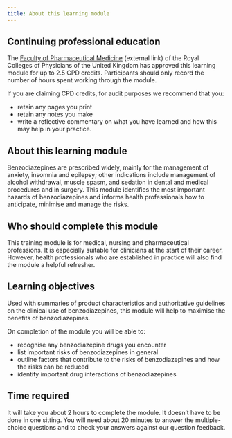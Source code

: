 ```yaml
---
title: About this learning module
---
```


## Continuing professional education

The [Faculty of Pharmaceutical Medicine](http://www.fpm.org.uk/) (external link) of the Royal Colleges of Physicians of the United Kingdom has approved this learning module for up to 2.5 CPD credits. Participants should only record the number of hours spent working through the module.

If you are claiming CPD credits, for audit purposes we recommend that you:

* retain any pages you print
* retain any notes you make
* write a reflective commentary on what you have learned and how this may help in your practice.


## About this learning module

Benzodiazepines are prescribed widely, mainly for the management of anxiety, insomnia and epilepsy; other indications include management of alcohol withdrawal, muscle spasm, and sedation in dental and medical procedures and in surgery. This module identifies the most important hazards of benzodiazepines and informs health professionals how to anticipate, minimise and manage the risks.

## Who should complete this module

This training module is for medical, nursing and pharmaceutical professions. It is especially suitable for clinicians at the start of their career. However, health professionals who are established in practice will also find the module a helpful refresher.

## Learning objectives

Used with summaries of product characteristics and authoritative guidelines on the clinical use of benzodiazepines, this module will help to maximise the benefits of benzodiazepines.

On completion of the module you will be able to:

* recognise any benzodiazepine drugs you encounter
* list important risks of benzodiazepines in general
* outline factors that contribute to the risks of benzodiazepines and how the risks can be reduced
* identify important drug interactions of benzodiazepines


## Time required

It will take you about 2 hours to complete the module. It doesn’t have to be done in one sitting. You will need about 20 minutes to answer the multiple-choice questions and to check your answers against our question feedback.
